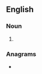 {{also|éluants}}
==English==

===Noun===
{{head|en|noun plural form}}

# {{plural of|eluant|lang=en}}

===Anagrams===
* {{anagrams|en|a=aelnstu|lunates|unsteal}}